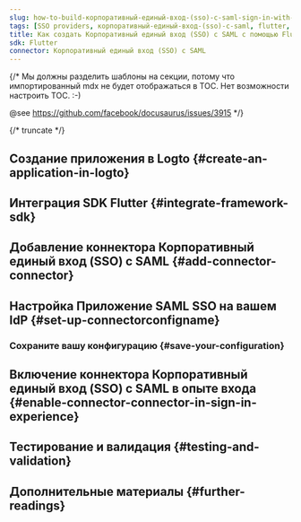 ```yaml
---
slug: how-to-build-корпоративный-единый-вход-(sso)-с-saml-sign-in-with-flutter-and-logto
tags: [SSO providers, корпоративный-единый-вход-(sso)-с-saml, flutter, dart, SAML authentication, enterprise login, SSO login]
title: Как создать Корпоративный единый вход (SSO) с SAML с помощью Flutter
sdk: Flutter
connector: Корпоративный единый вход (SSO) с SAML
---
```


{/*
  Мы должны разделить шаблоны на секции, потому что импортированный mdx не будет отображаться в TOC.
  Нет возможности настроить TOC. :-)

  @see https://github.com/facebook/docusaurus/issues/3915
*/}




{/* truncate */}

<Intro connector={connector} sdk="Flutter" link="https://flutter.dev" />

## Создание приложения в Logto \{#create-an-application-in-logto}

<CreateApplication type="Native app" framework="Flutter" />

## Интеграция SDK Flutter \{#integrate-framework-sdk}

<IntegrateSdk />

## Добавление коннектора Корпоративный единый вход (SSO) с SAML \{#add-connector-connector}

<AddSsoConnector framework="Flutter" />

## Настройка Приложение SAML SSO на вашем IdP \{#set-up-connectorconfigname}

<ConnectorGuide />

### Сохраните вашу конфигурацию \{#save-your-configuration}

<SaveYourConfiguration connector={connector} />

## Включение коннектора Корпоративный единый вход (SSO) с SAML в опыте входа \{#enable-connector-connector-in-sign-in-experience}

<EnableSsoConnector />

## Тестирование и валидация \{#testing-and-validation}

<TestingAndValidation connector={connector} sdk="Flutter" />

## Дополнительные материалы \{#further-readings}

<FurtherReadings />